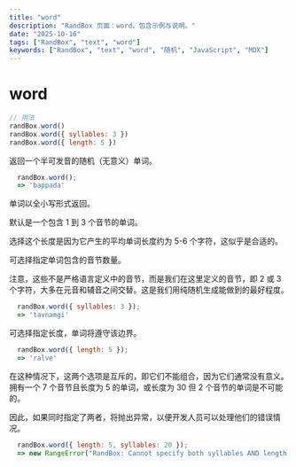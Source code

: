 ```yaml
---
title: "word"
description: "RandBox 页面：word，包含示例与说明。"
date: "2025-10-16"
tags: ["RandBox", "text", "word"]
keywords: ["RandBox", "text", "word", "随机", "JavaScript", "MDX"]
---
```


# word

```js
// 用法
randBox.word()
randBox.word({ syllables: 3 })
randBox.word({ length: 5 })
```

返回一个半可发音的随机（无意义）单词。

```js
  randBox.word();
  => 'bappada'
```

单词以全小写形式返回。

默认是一个包含 1 到 3 个音节的单词。

<p class="pullquote">选择这个长度是因为它产生的平均单词长度约为 5-6 个字符，这似乎是合适的。</p>

可选择指定单词包含的音节数量。

注意，这些不是严格语言定义中的音节，而是我们在这里定义的音节，即 2 或 3 个字符，大多在元音和辅音之间交替。这是我们用纯随机生成能做到的最好程度。

```js
  randBox.word({ syllables: 3 });
  => 'tavnamgi'
```

可选择指定长度，单词将遵守该边界。

```js
  randBox.word({ length: 5 });
  => 'ralve'
```

在这种情况下，这两个选项是互斥的，即它们不能组合，因为它们通常没有意义。拥有一个 7 个音节且长度为 5 的单词，或长度为 30 但 2 个音节的单词是不可能的。

因此，如果同时指定了两者，将抛出异常，以便开发人员可以处理他们的错误情况。

```js
  randBox.word({ length: 5, syllables: 20 });
  => new RangeError("RandBox: Cannot specify both syllables AND length.");
```

